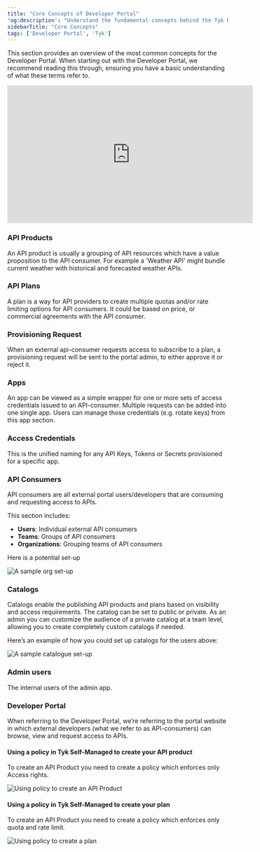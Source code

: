 ```yaml
---
title: "Core Concepts of Developer Portal"
'og:description': "Understand the fundamental concepts behind the Tyk Developer Portal, including APIs, access control, and customisation."
sidebarTitle: "Core Concepts"
tags: ['Developer Portal', 'Tyk']
---
```


This section provides an overview of the most common concepts for the Developer Portal. When starting out with the Developer Portal, we recommend reading this through, ensuring you have a basic understanding of what these terms refer to.

<iframe width="560" height="315" src="https://www.youtube.com/embed/0xlJDXKrbSw" frameborder="0" allow="accelerometer; autoplay; clipboard-write; encrypted-media; gyroscope; picture-in-picture" allowfullscreen></iframe>

### API Products

An API product is usually a grouping of API resources which have a value proposition to the API consumer. For example a 'Weather API' might bundle current weather with historical and forecasted weather APIs.

### API Plans

A plan is a way for API providers to create multiple quotas and/or rate limiting options for API consumers. It could be based on price, or commercial agreements with the API consumer.

### Provisioning Request

When an external api-consumer requests access to subscribe to a plan, a provisioning request will be sent to the portal admin, to either approve it or reject it.

### Apps

An app can be viewed as a simple wrapper for one or more sets of access credentials issued to an API-consumer. Multiple requests can be added into one single app. Users can manage those credentials (e.g. rotate keys) from this app section.

### Access Credentials

This is the unified naming for any API Keys, Tokens or Secrets provisioned for a specific app.

### API Consumers

API consumers are all external portal users/developers that are consuming and requesting access to APIs.

This section includes:
- **Users**: Individual external API consumers
- **Teams**: Groups of API consumers
- **Organizations**: Grouping teams of API consumers

Here is a potential set-up

<img src="/img/dashboard/portal-management/enterprise-portal/portal-org-team-user-example.png" alt="A sample org set-up" />

### Catalogs

Catalogs enable the publishing API products and plans based on visibility and access requirements. The catalog can be set to public or private. As an admin you can customize the audience of a private catalog at a team level, allowing you to create completely custom catalogs if needed.

Here’s an example of how you could set up catalogs for the users above:

<img src="/img/dashboard/portal-management/enterprise-portal/portal-catalogue-sample-set-up.png" alt="A sample catalogue set-up" />

### Admin users

The internal users of the admin app.

### Developer Portal

When referring to the Developer Portal, we’re referring to the portal website in which external developers (what we refer to as API-consumers) can browse, view and request access to APIs.

#### Using a policy in Tyk Self-Managed to create your API product

To create an API Product you need to create a policy which enforces only Access rights.

<img src="/img/dashboard/portal-management/enterprise-portal/portal-import-policy-as-product.png" alt="Using policy to create an API Product" />


#### Using a policy in Tyk Self-Managed to create your plan

To create an API Product you need to create a policy which enforces only quota and rate limit.

<img src="/img/dashboard/portal-management/enterprise-portal/portal-import-policy-as-product.png" alt="Using policy to create a plan" />
